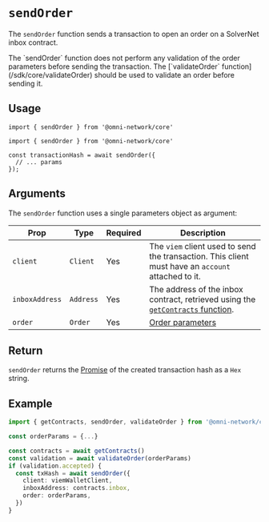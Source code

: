 
# `sendOrder`

The `sendOrder` function sends a transaction to open an order on a SolverNet inbox contract.

<Callout type="warning" title="Validation">
The `sendOrder` function does not perform any validation of the order parameters before sending the transaction. The [`validateOrder` function](/sdk/core/validateOrder) should be used to validate an order before sending it.
</Callout>

## Usage

`import { sendOrder } from '@omni-network/core'`

```tsx
import { sendOrder } from '@omni-network/core'

const transactionHash = await sendOrder({
  // ... params
});
```

## Arguments

The `sendOrder` function uses a single parameters object as argument:

| Prop                | Type                                 | Required | Description                                                                                                                         |
| ------------------- | ------------------------------------ | -------- | ----------------------------------------------------------------------------------------------------------------------------------- |
| `client`        | `Client`                             | Yes      | The `viem` client used to send the transaction. This client must have an `account` attached to it.                                                                          |
| `inboxAddress`       | `Address`                             | Yes      | The address of the inbox contract, retrieved using the [`getContracts` function](/sdk/core/getContracts).                                                                     |
| `order`           | `Order`                         | Yes      | [Order parameters](/sdk/core/validateOrder#1-order-parameters-required) |

## Return

`sendOrder` returns the [Promise](https://developer.mozilla.org/en-US/docs/Web/JavaScript/Reference/Global_Objects/Promise) of the created transaction hash as a `Hex` string.

## Example

```ts
import { getContracts, sendOrder, validateOrder } from '@omni-network/core'

const orderParams = {...}

const contracts = await getContracts()
const validation = await validateOrder(orderParams)
if (validation.accepted) {
  const txHash = await sendOrder({
    client: viemWalletClient,
    inboxAddress: contracts.inbox,
    order: orderParams,
  })
}
```
